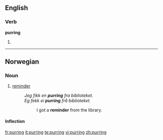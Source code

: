 ==English==

===Verb===
'''purring'''

# {{present participle of|purr}}

----

==Norwegian==

===Noun===
{{infl|no|noun}}

# [[reminder]]
#: ''Jeg fikk en '''purring''' fra biblioteket.'' {{qualifier|Bokmål}}
#: ''Eg fekk ei '''purring''' frå biblioteket.'' {{qualifier|Nynorsk}}
#:: I got a '''reminder''' from the library.

====Inflection====
{{no-noun-infl|nb-class=f1|nb-class2=m1|nn-class=f3}}

[[fr:purring]]
[[it:purring]]
[[te:purring]]
[[vi:purring]]
[[zh:purring]]